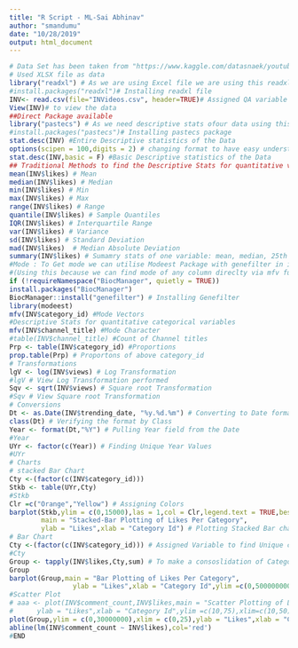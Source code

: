---
title: "R Script - ML-Sai Abhinav"
author: "smandumu"
date: "10/28/2019"
output: html_document
---

```{r}
# Data Set has been taken from "https://www.kaggle.com/datasnaek/youtube-new#INvideos.csv"
# Used XLSX file as data 
library("readxl") # As we are using Excel file we are using this readxl library 
#install.packages("readxl")# Installing readxl file
INV<- read.csv(file="INVideos.csv", header=TRUE)# Assigned QA variable to that excel sheet
View(INV)# to view the data 
##Direct Package available 
library("pastecs") # As we need descriptive stats ofour data using this pastecs library 
#install.packages("pastecs")# Installing pastecs package
stat.desc(INV) #Entire Descriptive statistics of the Data
options(scipen = 100,digits = 2) # changing format to have easy understanding
stat.desc(INV,basic = F) #Basic Descriptive statistics of the Data
## Traditional Methods to find the Descriptive Stats for quantitative variables
mean(INV$likes) # Mean 
median(INV$likes) # Median
min(INV$likes) # Min
max(INV$likes) # Max
range(INV$likes) # Range
quantile(INV$likes) # Sample Quantiles
IQR(INV$likes) # Interquartile Range
var(INV$likes) # Variance
sd(INV$likes) # Standard Deviation
mad(INV$likes)  # Median Absolute Deviation
summary(INV$likes) # Sumamry stats of one variable: mean, median, 25th and 75th quartiles, min and max
#Mode : To Get mode we can utilise Modeest Package with genefilter in it from Biocmanager.
#(Using this because we can find mode of any column direclty via mfv function)
if (!requireNamespace("BiocManager", quietly = TRUE))
install.packages("BiocManager")
BiocManager::install("genefilter") # Installing Genefilter
library(modeest)
mfv(INV$category_id) #Mode Vectors
#Descriptive Stats for quantitative categorical variables
mfv(INV$channel_title) #Mode Character
#table(INV$channel_title) #Count of Channel titles
Prp <- table(INV$category_id) #Proportions
prop.table(Prp) # Proportons of above category_id
# Transformations
lgV <- log(INV$views) # Log Transformation
#lgV # View Log Transformation performed
Sqv <- sqrt(INV$views) # Square root Transformation
#Sqv # View Square root Transformation
# Conversions
Dt <- as.Date(INV$trending_date, "%y.%d.%m") # Converting to Date format
class(Dt) # Verifying the format by Class
Year <- format(Dt,"%Y") # Pulling Year field from the Date
#Year
UYr <- factor(c(Year)) # Finding Unique Year Values
#UYr
# Charts
# stacked Bar Chart
Cty <-(factor(c(INV$category_id)))
Stkb <- table(UYr,Cty)
#Stkb
Clr =c("Orange","Yellow") # Assigning Colors
barplot(Stkb,ylim = c(0,15000),las = 1,col = Clr,legend.text = TRUE,beside = TRUE,
        main = "Stacked-Bar Plotting of Likes Per Category",
        ylab = "Likes",xlab = "Category Id") # Plotting Stacked Bar chart
# Bar Chart
Cty <-(factor(c(INV$category_id))) # Assigned Variable to find Unique charater Values of Category_id
#Cty
Group <- tapply(INV$likes,Cty,sum) # To make a consoslidation of Category_id,Likes and Summing
Group
barplot(Group,main = "Bar Plotting of Likes Per Category",
                ylab = "Likes",xlab = "Category Id",ylim =c(0,500000000)) # Bar graph plotting
#Scatter Plot
# aaa <- plot(INV$comment_count,INV$likes,main = "Scatter Plotting of Likes Per Category",
#      ylab = "Likes",xlab = "Category Id",ylim =c(10,75),xlim=c(10,50)) # Plotting on Likes and Category_id
plot(Group,ylim = c(0,30000000),xlim = c(0,25),ylab = "Likes",xlab = "Category Id",main = "Scatter Plotting of Likes Per Category")
abline(lm(INV$comment_count ~ INV$likes),col='red')
#END


```

